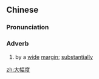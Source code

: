 ==Chinese==
{{zh-forms|type=12}}

===Pronunciation===
{{zh-pron
|m=dàfúdù
|c=daai6 fuk1 dou6
|cat=adv
}}

===Adverb===
{{zh-adv}}

# by a [[wide]] [[margin]]; [[substantially]]

[[zh:大幅度]]